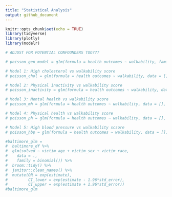 ```yaml
---
title: "Statistical Analysis"
output: github_document
---
```


```r
knitr::opts_chunk$set(echo = TRUE)
library(tidyverse)
library(plotly)
library(modelr)
```

```r
# ADJUST FOR POTENTIAL CONFOUNDERS TOO???

# poisson_gen_model = glm(formula = health outcomes ~ walkability, family = poisson)

# Model 1: High cholesterol vs walkability score
# poisson_chol = glm(formula = health outcomes ~ walkability, data = [], family = poisson)

# Model 2: Physical inactivity vs walkability score
# poisson_inactivity = glm(formula = health outcomes ~ walkability, data = [], family = poisson)

# Model 3: Mental health vs walkability score
# poisson_mh = glm(formula = health outcomes ~ walkability, data = [], family = poisson)

# Model 4: Physical health vs walkability score
# poisson_ph = glm(formula = health outcomes ~ walkability, data = [], family = poisson)

# Model 5: High blood pressure vs walkability scsore
# poisson_hbp = glm(formula = health outcomes ~ walkability, data = [], family = poisson)

```

```r
#baltimore_glm =
#  baltimore_df %>%
#  glm(solved ~ victim_age + victim_sex + victim_race,
#    data = .,
#    family = binomial()) %>%
#  broom::tidy() %>%
#  janitor::clean_names() %>%
#  mutate(OR = exp(estimate),
#         CI_lower = exp(estimate - 1.96*std_error),
#         CI_upper = exp(estimate + 1.96*std_error))
#baltimore_glm
```



